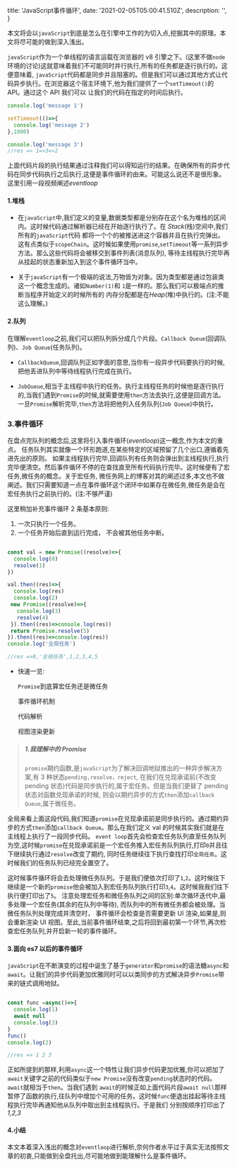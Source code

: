 
  title: 'JavaScript事件循环',
  date: '2021-02-05T05:00:41.510Z',
  description: '',
}

本文将会以`javaScript`到底是怎么在引擎中工作的为切入点,挖掘其中的原理。本文将尽可能的做到深入浅出。

`javaScript`作为一个单线程的语言运载在浏览器的 v8 引擎之下。(这里不做`node`环境的讨论)这就意味着我们不可能同时并行执行,所有的任务都是逐行执行的。这便意味着,
`javaScript`代码都是同步并且阻塞的。但是我们可以通过其他方式让代码异步执行。在浏览器这个宿主环境下,他为我们提供了一个`setTimeout()`的 API。通过这个 API 我们可以
让我们的代码在指定的时间后执行。

```javaScript
console.log('message 1')

setTimeout(()=>{
  console.log('message 2')
},1000)

console.log('message 3')
//res => 1=>3=>2
```

上面代码片段的执行结果通过注释我们可以得知运行的结果。在确保所有的异步代码在同步代码执行之后执行,这便是事件循环的由来。可能这么说还不是很形象。
这里引用一段视频阐述<Link href="https://www.bilibili.com/video/BV1a4411F7t7" color icon>_eventloop_</Link>

#### 1.堆栈

- 在`javaScript`中,我们定义的变量,数据类型都是分别存在这个名为堆栈的区间内。这时候代码通过解析器已经在开始逐行执行了。在 _Stack_(栈)空间中,我们所有的`javaScript`代码
  都将一个个的被推送进这个容器并且在执行完弹出。这有点类似于`scopeChain`。这时候如果使用`promise`,`setTimeout`等一系列异步方法。那么这些代码将会被移交到事件列表(消息队列),
  等待主线程执行完毕再从挂起的状态重新加入到这个事件循环当中。

- 关于`javaScript`有一个极端的说法,万物皆为对象。因为类型都是通过包装类这一个概念生成的。诸如`Number(1)`和 `1`是一样的。那么我们可以极端点的推断当程序开始定义的时候所有的
  内存分配都是在*Heap*(堆)中执行的。(注:不能这么理解。)

#### 2.队列

在理解`eventloop`之前,我们可以把队列拆分成几个片段。`Callback Queue`(回调队列)、`Job Queue`(任务队列)。

- `CallbackQueue`,回调队列正如字面的意思,当你有一段异步代码要执行的时候,把他丢进队列中等待线程执行完成在执行。

- `JobQueue`,相当于主线程中执行的任务。执行主线程任务的时候他是逐行执行的,当我们遇到`Promise`的时候,就需要使用`then`方法去执行,这便是回调方法。
  一旦`Promise`解析完毕,`then`方法将把他列入任务队列(`Job Queue`)中执行。

### 3.事件循环

在盘点完队列的概念后,这里将引入事件循环(_eventloop_)这一概念,作为本文的重点。 任务队列其实就像一个环形跑道,在某些特定的区域预留了几个出口,遵循着先进先出的原则。
如果主线程执行完毕,回调队列有任务则会弹出到主线程执行,执行完毕便清空。然后事件循环不停的在查找直至所有代码执行完毕。这时候便有了宏任务,微任务的概念。关于宏任务,
微任务网上的博客对其的阐述过多,本文也不做阐述。我们只需要知道一点在事件循环这个闭环中如果存在微任务,微任务是会在宏任务执行之前执行的。(注:不够严谨)

<!-- 所谓的环形跑道代表着 `javaScript` 这个机器会不停的运行查找调用栈,遵循任务一一对应。(当前任务被执行了,就不会被其他任务中断) -->

这里稍加补充事件循环 2 条基本原则:

1. 一次只执行一个任务。
2. 一个任务开始后直到运行完成， 不会被其他任务中断。

```javaScript

const val = new Promise((resolve)=>{
  console.log(0)
  resolve(1)
})

val.then((res)=>{
  console.log(res)
  console.log(2)
 new Promise((resolve)=>{
   console.log(3)
   resolve(4)
 }).then((res)=>console.log(res))
 return Promise.resolve(5)
}).then((res)=>console.log(res))
console.log('全局任务')

//res =>0,'全局任务',1,2,3,4,5

```

- 快速一览:
  <div>
    <p>
      <Link href="/posts/eventloopAndJobQueue#promise" underline>
        <Dot style={{ marginRight: '5px' }} type="error" />
        <code>Promise</code>到底算宏任务还是微任务
      </Link>
    </p>
    <p>
      <Link underline>
        <Dot style={{ marginRight: '5px' }} type="warning" />
        事件循环机制
      </Link>
    </p>
    <p>
      <Link underline>
        <Dot style={{ marginRight: '5px' }} />
        代码解析
      </Link>
    </p>
    <p>
      <Link underline>
        <Dot style={{ marginRight: '5px' }} type="success" />
        视图渲染更新
      </Link>
    </p>
  </div>

> ##### 1.我理解中的 Promise<a name="promise"></a>
>
> `promise`期约函数,是`javaScript`为了解决回调地狱推出的一种异步解决方案,有 3 种状态`pending,resolve，reject`,
> 在我们在兑现承诺前(不改变 pending 状态)代码是同步执行的,属于宏任务。但是当我们更替了 pending 状态对函数兑现承诺的时候,
> 则会以期约异步的方式`then`添加`callback Queue`,属于微任务。

全局来看上面这段代码,我们知道`promise`在兑现承诺前是同步执行的。通过期约异步的方式`then`添加`callback Queue`。那么在我们定义 val 的时候其实我们就是在主线程上执行了一段同步代码。
`event loop`首先会检查宏任务队列直至任务队列为空,这时候`promise`在兑现承诺前是一个宏任务推入宏任务队列执行,打印`0`并且往下继续执行通过`resolve`改变了期约,
同时任务继续往下执行查找打印`全局任务`。这时候我们的任务队列已经完全置空了。

这时候事件循环将会去处理微任务队列。于是我们便依次打印了`1`,`2`。这时候往下继续是一个新的`promise`他会被加入到宏任务队列执行打印`3`,`4`。这时候我我们往下执行便打印出了`5`。
注意处理宏任务和微任务队列之间的区别:单次循环迭代中,最多处理一个宏任务(其余的在队列中等待), 而队列中的所有微任务都会被处理。当微任务队列处理完成并清空时， 事件循环会检查是否需要更新 UI
渲染,如果是,则会重新渲染 UI 视图。至此,当前事件循环结束,之后将回到最初第一个环节,再次检查宏任务队列,并开启新一轮的事件循环。

#### 3.面向 es7 以后的事件循环

`javaScript`在不断演变的过程中诞生了基于`generator`和`promise`的语法糖`async`和`await`。让我们的异步代码更加优雅同时可以以类同步的方式解决异步`Promise`带来的链式调用地狱。

```javaScript

const func =async()=>{
  console.log(1)
  await null
  console.log(3)
}
func()
console.log(2)

//res => 1 2 3

```

正如所提到的那样,利用`async`这一个特性让我们异步代码更加优雅,你可以把加了`await`关键字之前的代码类似于`new Promise`没有改变`pending`状态时的代码。`await`就相当于`then`。当我们遇到
`await`的时候正如上面代码片段`await null`那样 暂停了函数的执行,往队列中增加个可用的任务。这时候`func`便退出挂起等待主线程执行完毕再通知他从队列中取出到主线程执行。于是我们
分别按顺序打印出了*1,2,3*

#### 4.小结

本文本着深入浅出的概念对`eventloop`进行解析,奈何作者水平过于真实无法按照文章的初衷,只能做到全盘托出,尽可能地做到能理解什么是事件循环。

<Spacer y={3} />


